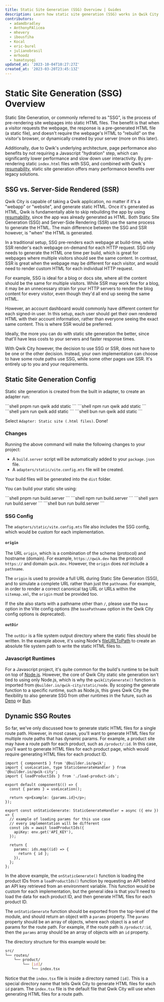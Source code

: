 ```yaml
---
title: Static Site Generation (SSG) Overview | Guides
description: Learn how static site generation (SSG) works in Qwik City.
contributors:
  - adamdbradley
  - AnthonyPAlicea
  - mhevery
  - ibousfiha
  - Kocal
  - eric-burel
  - julianobrasil
  - mrhoodz
  - hamatoyogi
updated_at: '2023-10-04T10:27:27Z'
created_at: '2023-03-20T23:45:13Z'
---
```



# Static Site Generation (SSG) Overview

Static Site Generation, or commonly referred to as "SSG", is the process of pre-rendering site webpages into static HTML files. The benefit is that when a visitor requests the webpage, the response is a pre-generated HTML file (a static file), and doesn't require the webpage's HTML to "rebuild" on the visitor's browser, or dynamically created by your server (more on this later).

Additionally, due to Qwik's underlying architecture, page performance also benefits by not requiring a Javascript "hydration" step, which can significantly lower performance and slow down user interactivity. By pre-rendering static `index.html` files with SSG, and combined with Qwik's [resumability](../../../(qwik)/concepts/resumable/index.mdx), static site generation offers many performance benefits over legacy solutions.

## SSG vs. Server-Side Rendered (SSR)

Qwik City is capable of taking a Qwik application, no matter if it's a "webapp" or "website", and generate static HTML. Once it's generated as HTML, Qwik is fundamentally able to skip rebuilding the app by using [resumability](../../../(qwik)/concepts/resumable/index.mdx), since the app was already generated as HTML. Both Static Site Generation (SSG) and Server-Side Rendering (SSR) use the same process to generate the HTML. The main difference between the SSG and SSR however, is "when" the HTML is generated.

In a traditional setup, SSG pre-renders each webpage at build-time, while SSR render's each webpage on-demand for each HTTP request. SSG only needs to generate the HTML one time per build, which is great for webpages where multiple visitors should see the same content. In contrast, SSR is great when the webpage may be different for each visitor, and would need to render custom HTML for each individual HTTP request.

For example, SSG is ideal for a blog or docs site, where all the content should be the same for multiple visitors. While SSR may work fine for a blog, it may be an unnecessary strain for your HTTP servers to render the blog content for every visitor, even though they'd all end up seeing the same HTML.

However, an account dashboard would commonly have different content for each signed-in user. In this setup, each user should get their own rendered HTML with their account information, rather than everyone seeing the exact same content. This is where SSR would be preferred.

Ideally, the more you can do with static site generation the better, since that'll have less costs to your servers and faster response times.

With Qwik City however, the decision to use SSG or SSR, does not have to be one or the other decision. Instead, your own implementation can choose to have some route paths use SSG, while some other pages use SSR. It's entirely up to you and your requirements.

## Static Site Generation Config

Static site generation is created from the built in adapter, to create an adapter run:


<PackageManagerTabs>
<span q:slot="pnpm">
```shell
pnpm run qwik add static
```
</span>
<span q:slot="npm">
```shell
npm run qwik add static
```
</span>
<span q:slot="yarn">
```shell
yarn run qwik add static
```
</span>
<span q:slot="bun">
```shell
bun run qwik add static
```
</span>
</PackageManagerTabs>

Select `Adapter: Static site (.html files)`. Done!

### Changes

Running the above command will make the following changes to your project:

- A `build.server` script will be automatically added to your `package.json` file.
- A `adapters/static/vite.config.mts` file will be created.

Your build files will be generated into the `dist` folder.

You can build your static site using:

<PackageManagerTabs>
<span q:slot="pnpm">
```shell
pnpm run build.server
```
</span>
<span q:slot="npm">
```shell
npm run build.server
```
</span>
<span q:slot="yarn">
```shell
yarn run build.server
```
</span>
<span q:slot="bun">
```shell
bun run build.server
```
</span>
</PackageManagerTabs>

### SSG Config

The `adapters/static/vite.config.mts` file also includes the SSG config, which would be custom for each implementation.

#### `origin`

The URL `origin`, which is a combination of the scheme (protocol) and hostname (domain). For example, `https://qwik.dev` has the protocol `https://` and domain `qwik.dev`. However, the `origin` does _not_ include a `pathname`.

The `origin` is used to provide a full URL during Static Site Generation (SSG), and to simulate a complete URL rather than just the `pathname`. For example, in order to render a correct canonical tag URL or URLs within the `sitemap.xml`, the `origin` must be provided too.

If the site also starts with a pathname other than `/`, please use the `base` option in the Vite config options (the `basePathname` option in the Qwik City config options is deprecated).

#### `outDir`

The `outDir` is a file system output directory where the static files should be written. In the example above, it's using Node's [fileURLToPath](https://nodejs.org/api/url.html#urlfileurltopathurl) to create an absolute file system path to write the static HTML files to.

### Javascript Runtimes

For a Javascript project, it's quite common for the build's runtime to be built on top of [Node.js](https://nodejs.org/en/docs/). However, the core of Qwik City static site generation isn't tied to using only Node.js, which is why the `qwikCityGenerate()` function is imported from `@builder.io/qwik-city/static/node`. By scoping the generate function to a specific runtime, such as Node.js, this gives Qwik City the flexibility to also generate SSG from other runtimes in the future, such as [Deno](https://deno.land/) or [Bun](https://bun.sh/).

## Dynamic SSG Routes

So far, we've only discussed how to generate static HTML files for a single route path. However, in most cases, you'll want to generate HTML files for multiple route paths that has dynamic params. For example, a product site may have a route path for each product, such as `/product/:id`. In this case, you'll want to generate HTML files for each product page, which would require generating HTML files for each product ID.

```tsx
import { component$ } from '@builder.io/qwik';
import { useLocation, type StaticGenerateHandler } from '@builder.io/qwik-city';
import { loadProductIds } from './load-product-ids';

export default component$(() => {
  const { params } = useLocation();

  return <p>Example: {params.id}</p>;
});

export const onStaticGenerate: StaticGenerateHandler = async ({ env }) => {
  // example of loading params for this use case
  // every implementation will be different
  const ids = await loadProductIds({
    apiKey: env.get('API_KEY'),
  });

  return {
    params: ids.map((id) => {
      return { id };
    }),
  };
};
```

In the above example, the `onStaticGenerate()` function is loading the product IDs from a `loadProductIds()` function by requesting an API behind an API key retrieved from an environment variable.
This function would be custom for each implementation, but the general idea is that you'll need to load the data for each product ID, and then generate HTML files for each product ID.

The `onStaticGenerate` function should be exported from the top-level of the module, and should return an object with a `params` property. The `params` property should be an array of objects, where each object is a set of params for the route path. For example, if the route path is `/product/:id`, then the `params` array should be an array of objects with an `id` property.

The directory structure for this example would be:

```bash
src/
└── routes/
    └── product/
        └── [id]/
            └── index.tsx
```

Notice that the `index.tsx` file is inside a directory named `[id]`. This is a special directory name that tells Qwik City to generate HTML files for each `id` param. The `index.tsx` file is the default file that Qwik City will use when generating HTML files for a route path.
